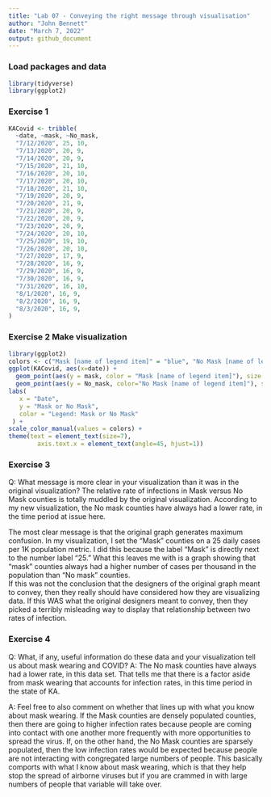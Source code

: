 ```yaml
---
title: "Lab 07 - Conveying the right message through visualisation"
author: "John Bennett"
date: "March 7, 2022"
output: github_document
---
```


### Load packages and data

```r
library(tidyverse) 
library(ggplot2)
```

### Exercise 1

```r
KACovid <- tribble(
  ~date, ~mask, ~No_mask,
  "7/12/2020", 25, 10,
  "7/13/2020", 20, 9,
  "7/14/2020", 20, 9,
  "7/15/2020", 21, 10,
  "7/16/2020", 20, 10,
  "7/17/2020", 20, 10,
  "7/18/2020", 21, 10,
  "7/19/2020", 20, 9,
  "7/20/2020", 21, 9,
  "7/21/2020", 20, 9,
  "7/22/2020", 20, 9,
  "7/23/2020", 20, 9,
  "7/24/2020", 20, 10,
  "7/25/2020", 19, 10,
  "7/26/2020", 20, 10,
  "7/27/2020", 17, 9,
  "7/28/2020", 16, 9,
  "7/29/2020", 16, 9,
  "7/30/2020", 16, 9,
  "7/31/2020", 16, 10,
  "8/1/2020", 16, 9,
  "8/2/2020", 16, 9,
  "8/3/2020", 16, 9,
)
```

### Exercise 2 Make visualization

```r
library(ggplot2)
colors <- c("Mask [name of legend item]" = "blue", "No Mask [name of legend item]" = "red")
ggplot(KACovid, aes(x=date)) + 
  geom_point(aes(y = mask, color = "Mask [name of legend item]"), size = 1.5) + 
  geom_point(aes(y = No_mask, color="No Mask [name of legend item]"), size = 1.5) +
labs(                                
   x = "Date",
   y = "Mask or No Mask",
   color = "Legend: Mask or No Mask"
 ) +
scale_color_manual(values = colors) +
theme(text = element_text(size=7),
        axis.text.x = element_text(angle=45, hjust=1))
``` 


### Exercise 3 
Q: What message is more clear in your visualization than it was in the original visualization?
The relative rate of infections in Mask versus No Mask counties is totally muddled by the original visualization. According to my new visualization, the No mask counties have always had a lower rate, in the time period at issue here.  

The most clear message is that the original graph generates maximum confusion. In my visualization, I set the "Mask" counties on a 25 daily cases per 1K population metric. I did this because the label "Mask" is directly next to the number label "25." What this leaves me with is a graph showing that "mask" counties always had a higher number of cases per thousand in the population than "No mask" counties.    
If this was not the conclusion that the designers of the original graph meant to convey, then they really should have considered how they are visualizing data. If this WAS what the original designers meant to convey, then they picked a terribly misleading way to display that relationship between two rates of infection.

### Exercise 4 
Q: What, if any, useful information do these data and your visualization tell us about mask wearing and COVID?
A: The No mask counties have always had a lower rate, in this data set. That tells me that there is a factor aside from mask wearing that accounts for infection rates, in this time period in the state of KA. 

A: Feel free to also comment on whether that lines up with what you know about mask wearing.
If the Mask counties are densely populated counties, then there are going to higher infection rates because people are coming into contact with one another more frequently with more opportunities to spread the virus. If, on the other hand, the No Mask counties are sparsely populated, then the low infection rates would be expected because people are not interacting with congregated large numbers of people. This basically comports with what I know about mask wearing, which is that they help stop the spread of airborne viruses but if you are crammed in with large numbers of people that variable will take over. 


